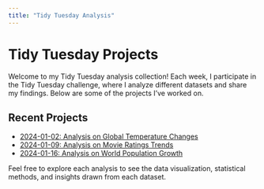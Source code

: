 ```yaml
---
title: "Tidy Tuesday Analysis"
---
```


# Tidy Tuesday Projects

Welcome to my Tidy Tuesday analysis collection! Each week, I participate in the Tidy Tuesday challenge, where I analyze different datasets and share my findings. Below are some of the projects I've worked on.

## Recent Projects

- [2024-01-02: Analysis on Global Temperature Changes](2024-01-02-analysis.qmd)
- [2024-01-09: Analysis on Movie Ratings Trends](2024-01-09-analysis.qmd)
- [2024-01-16: Analysis on World Population Growth](2024-01-16-analysis.qmd)

Feel free to explore each analysis to see the data visualization, statistical methods, and insights drawn from each dataset.

